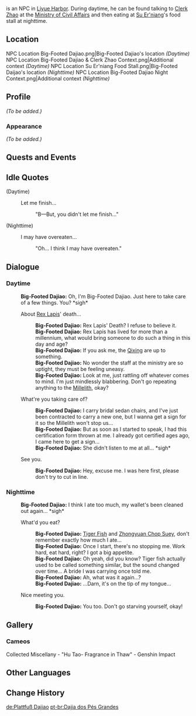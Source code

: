 {{Meta
<!-- REMOVE THIS TEMPLATE AFTER ADDING MISSING INFO -->
|missing_NPC_profile  = yes
}}
{{Character Infobox
|type             = Open-World NPC
|image            = NPC Big-Footed Dajiao.png
|region           = Liyue
|location         = Liyue
}}
{{Lang|'''Big-Footed Dajiao'''|zh=大脚|zh_rm=Dàjiǎo}} is an NPC in [[Liyue Harbor]]. During daytime, he can be found talking to [[Clerk Zhao]] at the [[Ministry of Civil Affairs]] and then eating at [[Su Er'niang]]'s food stall at nighttime.

==Location==
<gallery>
NPC Location Big-Footed Dajiao.png|Big-Footed Dajiao's location ''(Daytime)''
NPC Location Big-Footed Dajiao & Clerk Zhao Context.png|Additional context ''(Daytime)''
NPC Location Su Er'niang Food Stall.png|Big-Footed Daijao's location ''(Nighttime)''
NPC Location Big-Footed Dajiao Night Context.png|Additional context ''(Nighttime)''
</gallery>

==Profile==
''(To be added.)''

===Appearance===
''(To be added.)''

==Quests and Events==
{{Quests and Events}}

==Idle Quotes==
{{Dialogue Start}}
;(Daytime)
:{{DIcon|Idle}} Let me finish...
::{{A|VO Big-Footed Dajiao 01.ogg}} "B&mdash;But, you didn't let me finish..."

;(Nighttime)
:{{DIcon|Idle}} I may have overeaten...
::{{A|VO Big-Footed Dajiao 02.ogg}} "Oh... I think I may have overeaten."
{{Dialogue End}}

==Dialogue==
===Daytime===
{{Dialogue Start}}
:'''Big-Footed Dajiao:''' Oh, I'm Big-Footed Dajiao. Just here to take care of a few things. You? *sigh*
:{{DIcon}} About [[Rex Lapis]]' death...
::'''Big-Footed Dajiao:''' Rex Lapis' Death? I refuse to believe it.
::'''Big-Footed Dajiao:''' Rex Lapis has lived for more than a millennium, what would bring someone to do such a thing in this day and age?
::'''Big-Footed Dajiao:''' If you ask me, the [[Qixing]] are up to something.
::'''Big-Footed Dajiao:''' No wonder the staff at the ministry are so uptight, they must be feeling uneasy.
::'''Big-Footed Dajiao:''' Look at me, just rattling off whatever comes to mind. I'm just mindlessly blabbering. Don't go repeating anything to the [[Millelith]], okay?
:{{DIcon}} What're you taking care of?
::'''Big-Footed Dajiao:''' I carry bridal sedan chairs, and I've just been contracted to carry a new one, but I wanna get a sign for it so the Millelith won't stop us...
::'''Big-Footed Dajiao:''' But as soon as I started to speak, I had this certification form thrown at me. I already got certified ages ago, I came here to get a sign...
::'''Big-Footed Dajiao:''' She didn't listen to me at all... *sigh*
:{{DIcon}} See you.
::'''Big-Footed Dajiao:''' Hey, excuse me. I was here first, please don't try to cut in line.
{{Dialogue End}}

===Nighttime===
{{Dialogue Start}}
:'''Big-Footed Dajiao:''' I think I ate too much, my wallet's been cleaned out again... *sigh*
:{{DIcon}} What'd you eat?
::'''Big-Footed Dajiao:''' [[Grilled Tiger Fish|Tiger Fish]] and [[Zhongyuan Chop Suey]], don't remember exactly how much I ate...
::'''Big-Footed Dajiao:''' Once I start, there's no stopping me. Work hard, eat hard, right? I got a big appetite.
::'''Big-Footed Dajiao:''' Oh yeah, did you know? Tiger fish actually used to be called something similar, but the sound changed over time... A bride I was carrying once told me.
::'''Big-Footed Dajiao:''' Ah, what was it again...?
::'''Big-Footed Dajiao:''' ...Darn, it's on the tip of my tongue...
:{{DIcon}} Nice meeting you.
::'''Big-Footed Dajiao:''' You too. Don't go starving yourself, okay!
{{Dialogue End}}
<!--
==Trivia==
-->
==Gallery==
===Cameos===
<gallery>
Collected Miscellany - "Hu Tao- Fragrance in Thaw" - Genshin Impact
</gallery>

==Other Languages==
{{Other Languages
|default_hidden = 1
|en      = Big-Footed Dajiao
|zhs     = 大脚
|zhs_rm  = Dàjiǎo
|zht     = 大腳
|zht_rm  = Dàjiǎo
|ja      = 大脚
|ja_rm   = Daikyaku{{Assumed}}
|ko      = 대발이
|ko_rm   = Daebal-i
|es      = Dajiao Pies Grandes
|fr      = Dajiao les grands pieds
|ru      = Ластолапый Да Цзяо
|th      = Big-footed Dajiao
|vi      = Dajiao
|de      = Plattfuß Dajiao
|id      = Big-Footed Dajiao
|pt      = Dajiao dos Pés Grandes
|tr      = Koca Ayak Dajiao
|it      = Dajiao Grandi piedi
}}

==Change History==
{{Change History|1.0}}

[[de:Plattfuß Dajiao]]
[[pt-br:Dajia dos Pés Grandes]]